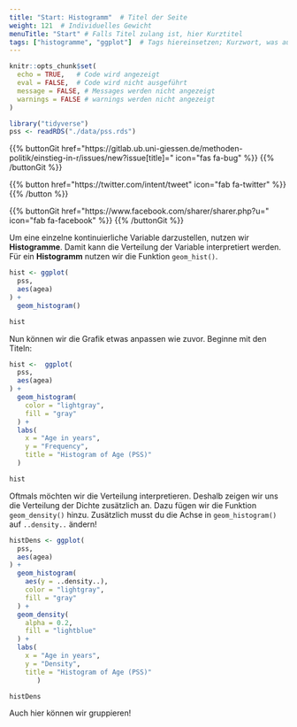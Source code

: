 ```yaml
---
title: "Start: Histogramm"  # Titel der Seite
weight: 121  # Individuelles Gewicht 
menuTitle: "Start" # Falls Titel zulang ist, hier Kurztitel
tags: ["histogramme", "ggplot"]  # Tags hiereinsetzen; Kurzwort, was auf der Seite passsiert
---
```

```r
knitr::opts_chunk$set(
  echo = TRUE,   # Code wird angezeigt
  eval = FALSE,  # Code wird nicht ausgeführt
  message = FALSE, # Messages werden nicht angezeigt
  warnings = FALSE # warnings werden nicht angezeigt
)

library("tidyverse")
pss <- readRDS("./data/pss.rds")
```

{{% buttonGit href=\"https\:\/\/gitlab.ub.uni-giessen.de\/methoden-politik\/einstieg-in-r\/issues\/new?issue[title]=\" icon=\"fas fa-bug\" %}} {{% /buttonGit %}} 

{{% button href=\"https\:\/\/twitter.com\/intent\/tweet\" icon=\"fab fa-twitter\" %}} {{% /button %}}

{{% buttonGit href=\"https\:\/\/www.facebook.com\/sharer\/sharer.php?u=\" icon=\"fab fa-facebook\" %}} {{% /buttonGit %}}

Um eine einzelne kontinuierliche Variable darzustellen, nutzen wir **Histogramme**. Damit kann die Verteilung der Variable interpretiert werden. Für ein **Histogramm** nutzen wir die Funktion `geom_hist()`.
```r
hist <- ggplot(
  pss, 
  aes(agea)
) + 
  geom_histogram()  

hist
```

Nun können wir die Grafik etwas anpassen wie zuvor. Beginne mit den Titeln:
```r
hist <-  ggplot(
  pss, 
  aes(agea)
) + 
  geom_histogram(
    color = "lightgray", 
    fill = "gray"
  ) + 
  labs(
    x = "Age in years", 
    y = "Frequency", 
    title = "Histogram of Age (PSS)"
  )

hist
```

Oftmals möchten wir die Verteilung interpretieren. Deshalb zeigen wir uns die Verteilung der Dichte zusätzlich an. Dazu fügen wir die Funktion `geom_density()` hinzu. Zusätzlich musst du die Achse in `geom_histogram()` auf `..density..` ändern!
```r
histDens <- ggplot(
  pss, 
  aes(agea)
) + 
  geom_histogram(
    aes(y = ..density..), 
    color = "lightgray", 
    fill = "gray"
  ) + 
  geom_density(
    alpha = 0.2, 
    fill = "lightblue"
  ) +
  labs(
    x = "Age in years", 
    y = "Density", 
    title = "Histogram of Age (PSS)"
       )

histDens
```

Auch hier können wir gruppieren!